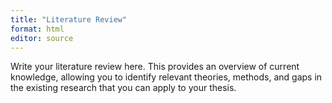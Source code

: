 ```yaml
---
title: "Literature Review"
format: html
editor: source
---
```


Write your literature review here. This provides an overview of current knowledge, allowing you to identify relevant theories, methods, and gaps in the existing research that you can apply to your thesis.